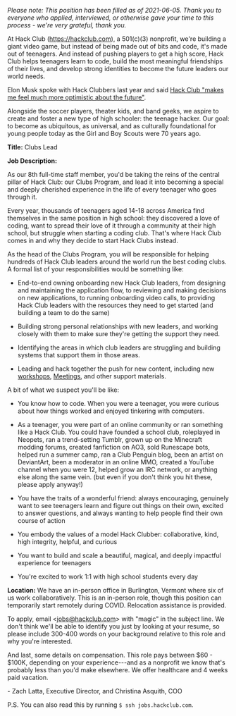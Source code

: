 _Please note: This position has been filled as of 2021-06-05. Thank you to everyone who applied, interviewed, or otherwise gave your time to this process - we're very grateful, thank you._

At Hack Club (https://hackclub.com), a 501(c)(3) nonprofit, we're building a giant video game, but instead of being made out of bits and code, it's made out of teenagers. And instead of pushing players to get a high score, Hack Club helps teenagers learn to code, build the most meaningful friendships of their lives, and develop strong identities to become the future leaders our world needs.

Elon Musk spoke with Hack Clubbers last year and said [Hack Club "makes me feel much more optimistic about the future"](https://hackclub.com/elon/).

Alongside the soccer players, theater kids, and band geeks, we aspire to create and foster a new type of high schooler: the teenage hacker. Our goal: to become as ubiquitous, as universal, and as culturally foundational for young people today as the Girl and Boy Scouts were 70 years ago.

**Title:** Clubs Lead

**Job Description:**

As our 8th full-time staff member, you'd be taking the reins of the central pillar of Hack Club: our Clubs Program, and lead it into becoming a special and deeply cherished experience in the life of every teenager who goes through it.

Every year, thousands of teenagers aged 14-18 across America find themselves in the same position in high school: they discovered a love of coding, want to spread their love of it through a community at their high school, but struggle when starting a coding club. That's where Hack Club comes in and why they decide to start Hack Clubs instead.

As the head of the Clubs Program, you will be responsible for helping hundreds of Hack Club leaders around the world run the best coding clubs. A formal list of your responsibilities would be something like:

- End-to-end owning onboarding new Hack Club leaders, from designing and maintaining the application flow, to reviewing and making decisions on new applications, to running onboarding video calls, to providing Hack Club leaders with the resources they need to get started (and building a team to do the same)

- Building strong personal relationships with new leaders, and working closely with them to make sure they're getting the support they need.

- Identifying the areas in which club leaders are struggling and building systems that support them in those areas.

- Leading and hack together the push for new content, including new [workshops](https://workshops.hackclub.com/), [Meetings](https://meetings.hackclub.com/), and other support materials.

A bit of what we suspect you'll be like:

- You know how to code. When you were a teenager, you were curious about how things worked and enjoyed tinkering with computers.

- As a teenager, you were part of an online community or ran something like a Hack Club. You could have founded a school club, roleplayed in Neopets, ran a trend-setting Tumblr, grown up on the Minecraft modding forums, created fanfiction on AO3, sold Runescape bots, helped run a summer camp, ran a Club Penguin blog, been an artist on DeviantArt, been a moderator in an online MMO, created a YouTube channel when you were 12, helped grow an IRC network, or anything else along the same vein. (but even if you don't think you hit these, please apply anyway!)

- You have the traits of a wonderful friend: always encouraging, genuinely want to see teenagers learn and figure out things on their own, excited to answer questions, and always wanting to help people find their own course of action

- You embody the values of a model Hack Clubber: collaborative, kind, high integrity, helpful, and curious

- You want to build and scale a beautiful, magical, and deeply impactful experience for teenagers

- You're excited to work 1:1 with high school students every day

**Location:** We have an in-person office in Burlington, Vermont where six of us work collaboratively. This is an in-person role, though this position can temporarily start remotely during COVID. Relocation assistance is provided.

To apply, email \<jobs@hackclub.com> with "magic" in the subject line. We don't think we'll be able to identify you just by looking at your resume, so please include 300-400 words on your background relative to this role and why you're interested.

And last, some details on compensation. This role pays between $60 - $100K, depending on your experience---and as a nonprofit we know that's probably less than you'd make elsewhere. We offer healthcare and 4 weeks paid vacation.

\- Zach Latta, Executive Director, and Christina Asquith, COO

P.S. You can also read this by running `$ ssh jobs.hackclub.com`.
